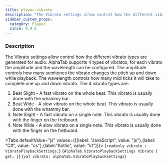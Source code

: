 ```yaml
---
title: player.vibrato
description: "The Vibrato settings allow control how the different vibrato types are generated for audio."
sidebar_custom_props:
  category: Player
  since: 0.9.6
---
```




<SettingsHeader />

### Description
The Vibrato settings allow control how the different vibrato types are generated for audio. AlphaTab supports 4 types of vibratos, for each vibrato the amplitude and the wavelength can be configured. The amplitude controls how many semitones
the vibrato changes the pitch up and down while playback. The wavelength controls how many midi ticks it will take to complete one up and down vibrato.
The 4 vibrato types are:

1. Beat Slight - A fast vibrato on the whole beat. This vibrato is usually done with the whammy bar.
2. Beat Wide - A slow vibrato on the whole beat. This vibrato is usually done with the whammy bar.
3. Note Slight - A fast vibrato on a single note. This vibrato is usually done with the finger on the fretboard.
4. Note Wide - A slow vibrato on a single note. This vibrato is usually done with the finger on the fretboard.

<Tabs defaultValue="js" values={[{label: "JavaScript", value: "js"},{label: "C#", value: "cs"},{label:"Kotlin", value: "kt"}]}>
<TabItem value="js">
<CodeBlock language="ts">{`readonly vibrato : VibratoPlaybackSettings;`}</CodeBlock>
</TabItem>
<TabItem value="cs">
<CodeBlock language="csharp">{`AlphaTab.VibratoPlaybackSettings Vibrato { get; }`}</CodeBlock>
</TabItem>
<TabItem value="kt">
<CodeBlock language="kotlin">{`val vibrato: alphaTab.VibratoPlaybackSettings`}</CodeBlock>
</TabItem>
</Tabs>



<ManualDocs />
